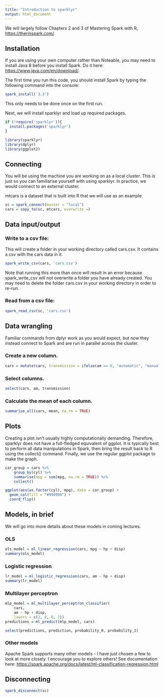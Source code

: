 ```yaml
---
title: "Introduction to sparklyr"
output: html_document
---
```


We will largely follow Chapters 2 and 3 of Mastering Spark with R, [https://therinspark.com/](https://therinspark.com/).

## Installation

If you are using your own computer rather than Noteable, you may need to install Java 8 before you install Spark. Do it here:
[https://www.java.com/en/download/](https://www.java.com/en/download/).

The first time you run this code, you should install Spark by typing the following command into the console:

```r
spark_install('3.3')
```
This only needs to be done once on the first run.

Next, we will install sparklyr and load up required packages.

```r
if (!require('sparklyr')){
  install.packages('sparklyr')
}

library(sparklyr)
library(dplyr)
library(ggplot2)
```

## Connecting

You will be using the machine you are working on as a local cluster. This is just so you can familiarise yourself with using sparklyr. In practice, we would connect to an external cluster.

mtcars is a dataset that is built into R that we will use as an example.

```r
sc = spark_connect(master = "local")
cars = copy_to(sc, mtcars, overwrite =)
```

## Data input/output

### Write to a csv file:

This will create a folder in your working directory called cars.csv. It contains a csv with the cars data in it.

```r
spark_write_csv(cars, 'cars.csv')
```

Note that running this more than once will result in an error because spark_write_csv will not overwrite a folder you have already created. You may need to delete the folder cars.csv in your working directory in order to re-run.

### Read from a csv file:

```r
spark_read_csv(sc, 'cars.csv')
```

## Data wrangling

Familiar commands from dplyr work as you would expect, but now they instead connect to Spark and are run in parallel across the cluster.

### Create a new column.

```r
cars = mutate(cars, transmission = ifelse(am == 0, "automatic", "manual"))
```

### Select columns.

```r
select(cars, am, transmission) 
```

### Calculate the mean of each column.

```r
summarise_all(cars, mean, na.rm = TRUE)
```


## Plots
Creating a plot isn’t usually highly computationally demanding. Therefore, sparklyr does not have a full-fledged equivalent of ggplot. It is typically best to perform all data manipulations in Spark, then bring the result back to R using the collect() command. Finally, we use the regular ggplot package to make the graph.


```r
car_group = cars %>%
	group_by(cyl) %>%
	summarise(mpg = sum(mpg, na.rm = TRUE)) %>%
	collect()

ggplot(aes(as.factor(cyl), mpg), data = car_group) + 
  geom_col(fill = "#999999") + 
  coord_flip()
```


## Models, in brief

We will go into more details about these models in coming lectures.

### OLS

```r
ols_model = ml_linear_regression(cars, mpg ~ hp + disp)
summary(ols_model)
```

### Logistic regression

```r
lr_model = ml_logistic_regression(cars, am ~ hp + disp)
summary(lr_model)
```

### Multilayer perceptron

```r
mlp_model = ml_multilayer_perceptron_classifier(
	cars,
	am ~ hp + disp, 
	layers = c(2, 8, 8, 2))
predictions = ml_predict(mlp_model, cars)

select(predictions, prediction, probability_0, probability_1)
```

### Other models

Apache Spark supports many other models - I have just chosen a few to look at more closely. I encourage you to explore others! See documentation here: [https://spark.apache.org/docs/latest/ml-classification-regression.html](https://spark.apache.org/docs/latest/ml-classification-regression.html)

## Disconnecting

```r
spark_disconnect(sc)
```


